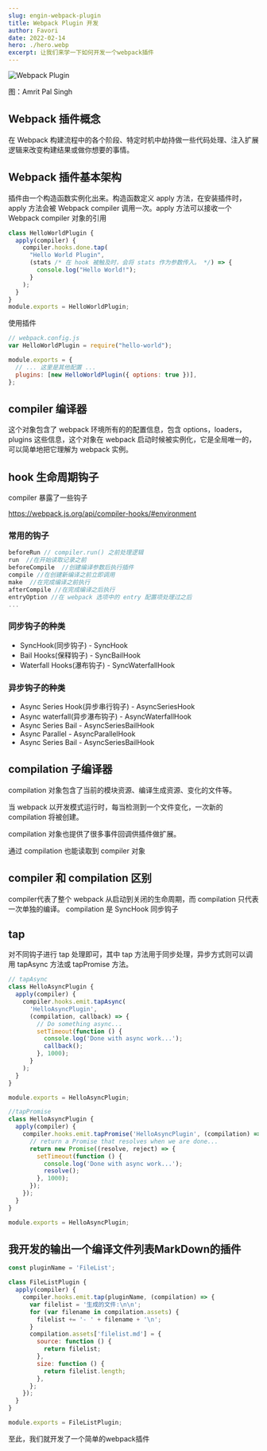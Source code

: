 ```yaml
---
slug: engin-webpack-plugin
title: Webpack Plugin 开发
author: Favori
date: 2022-02-14
hero: ./hero.webp
excerpt: 让我们来学一下如何开发一个webpack插件
---
```


![Webpack Plugin](./hero.webp)



<div className={"img-desc"}>图：Amrit Pal Singh</div>


## Webpack 插件概念

在 Webpack 构建流程中的各个阶段、特定时机中劫持做一些代码处理、注入扩展逻辑来改变构建结果或做你想要的事情。

## Webpack 插件基本架构

插件由一个构造函数实例化出来。构造函数定义 apply 方法，在安装插件时，apply 方法会被 Webpack compiler 调用一次。apply 方法可以接收一个 Webpack compiler 对象的引用

```js
class HelloWorldPlugin {
  apply(compiler) {
    compiler.hooks.done.tap(
      "Hello World Plugin",
      (stats /* 在 hook 被触及时，会将 stats 作为参数传入。 */) => {
        console.log("Hello World!");
      }
    );
  }
}
module.exports = HelloWorldPlugin;
```

使用插件

```js
// webpack.config.js
var HelloWorldPlugin = require("hello-world");

module.exports = {
  // ... 这里是其他配置 ...
  plugins: [new HelloWorldPlugin({ options: true })],
};
```


## compiler 编译器
这个对象包含了 webpack 环境所有的的配置信息，包含 options，loaders，plugins 这些信息，这个对象在 webpack 启动时候被实例化，它是全局唯一的，可以简单地把它理解为 webpack 实例。


## hook 生命周期钩子
compiler 暴露了一些钩子

https://webpack.js.org/api/compiler-hooks/#environment

### 常用的钩子

```js
beforeRun // compiler.run() 之前处理逻辑
run  //在开始读取记录之前
beforeCompile  //创建编译参数后执行插件
compile //在创建新编译之前立即调用
make  //在完成编译之前执行
afterCompile //在完成编译之后执行
entryOption //在 webpack 选项中的 entry 配置项处理过之后
...
```

### 同步钩子的种类

* SyncHook(同步钩子) - SyncHook
* Bail Hooks(保释钩子) - SyncBailHook
* Waterfall Hooks(瀑布钩子) - SyncWaterfallHook

### 异步钩子的种类

* Async Series Hook(异步串行钩子) - AsyncSeriesHook
* Async waterfall(异步瀑布钩子) - AsyncWaterfallHook
* Async Series Bail - AsyncSeriesBailHook
* Async Parallel - AsyncParallelHook
* Async Series Bail - AsyncSeriesBailHook


## compilation 子编译器
compilation 对象包含了当前的模块资源、编译生成资源、变化的文件等。

当 webpack 以开发模式运行时，每当检测到一个文件变化，一次新的 compilation 将被创建。

compilation 对象也提供了很多事件回调供插件做扩展。

通过 compilation 也能读取到 compiler 对象

## compiler 和 compilation 区别
compiler代表了整个 webpack 从启动到关闭的生命周期，而 compilation 只代表一次单独的编译。
compilation 是 SyncHook 同步钩子

## tap
对不同钩子进行 tap 处理即可，其中 tap 方法用于同步处理，异步方式则可以调用 tapAsync 方法或 tapPromise 方法。

```js
// tapAsync
class HelloAsyncPlugin {
  apply(compiler) {
    compiler.hooks.emit.tapAsync(
      'HelloAsyncPlugin',
      (compilation, callback) => {
        // Do something async...
        setTimeout(function () {
          console.log('Done with async work...');
          callback();
        }, 1000);
      }
    );
  }
}

module.exports = HelloAsyncPlugin;
```


```js
//tapPromise
class HelloAsyncPlugin {
  apply(compiler) {
    compiler.hooks.emit.tapPromise('HelloAsyncPlugin', (compilation) => {
      // return a Promise that resolves when we are done...
      return new Promise((resolve, reject) => {
        setTimeout(function () {
          console.log('Done with async work...');
          resolve();
        }, 1000);
      });
    });
  }
}

module.exports = HelloAsyncPlugin;
```


## 我开发的输出一个编译文件列表MarkDown的插件
```js
const pluginName = 'FileList';

class FileListPlugin {
  apply(compiler) {
    compiler.hooks.emit.tap(pluginName, (compilation) => {
      var filelist = '生成的文件:\n\n';
      for (var filename in compilation.assets) {
        filelist += '- ' + filename + '\n';
      }
      compilation.assets['filelist.md'] = {
        source: function () {
          return filelist;
        },
        size: function () {
          return filelist.length;
        },
      };
    });
  }
}

module.exports = FileListPlugin;

```

至此，我们就开发了一个简单的webpack插件